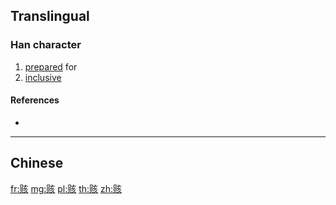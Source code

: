{{character info/new}}
{{also|賅}}
==Translingual==

===Han character===
{{Han char|rn=154|rad=贝|as=06|sn=10|four=|canj=BOYVO|ids=⿰贝亥}}

# [[prepare]]d for
# [[inclusive]]

====References====
* {{Han ref|kx=1213.211|hdz=63641.030|uh=8D45|ud=36165}}

----

==Chinese==
{{zh-see|賅}}

[[fr:赅]]
[[mg:赅]]
[[pl:赅]]
[[th:赅]]
[[zh:赅]]